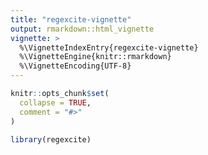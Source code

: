 ```yaml
---
title: "regexcite-vignette"
output: rmarkdown::html_vignette
vignette: >
  %\VignetteIndexEntry{regexcite-vignette}
  %\VignetteEngine{knitr::rmarkdown}
  %\VignetteEncoding{UTF-8}
---
```


```r
knitr::opts_chunk$set(
  collapse = TRUE,
  comment = "#>"
)
```

```r
library(regexcite)
```
